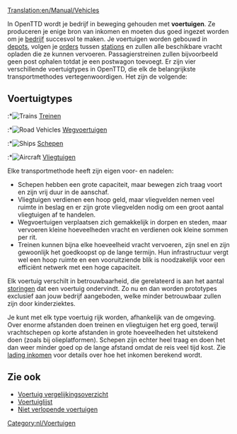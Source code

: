 [[Translation:en/Manual/Vehicles]]
{{nl/Inhoudsopgave}}

In OpenTTD wordt je bedrijf in beweging gehouden met '''voertuigen'''. Ze produceren je enige bron van inkomen en moeten dus goed ingezet worden om je [[nl/Manual/Bedrijf|bedrijf]] succesvol te maken. Je voertuigen worden gebouwd in [[nl/Manual/Depots|depots]], volgen je [[nl/Manual/Orders|orders]] tussen [[nl/Manual/Stations|stations]] en zullen alle beschikbare vracht opladen die ze kunnen vervoeren. Passagierstreinen zullen bijvoorbeeld geen post ophalen totdat je een postwagon toevoegt. Er zijn vier verschillende voertuigtypes in OpenTTD, die elk de belangrijkste transportmethodes vertegenwoordigen. Het zijn de volgende:

== Voertuigtypes ==
:*[[File:en/manual html m16a497ce.png|Trains]] [[nl/Manual/Treinen|Treinen]]
:*[[File:en/manual html m3518e48c.png|Road Vehicles]] [[nl/Manual/Wegvoertuigen|Wegvoertuigen]]
:*[[File:en/manual html 53123a33.png|Ships]] [[nl/Manual/Schepen|Schepen]]
:*[[File:en/manual html 442702e6.png|Aircraft]] [[nl/Manual/Vliegtuigen|Vliegtuigen]]

Elke transportmethode heeft zijn eigen voor- en nadelen:
*Schepen hebben een grote capaciteit, maar bewegen zich traag voort en zijn vrij duur in de aanschaf.
*Vliegtuigen verdienen een hoop geld, maar vliegvelden nemen veel ruimte in beslag en er zijn grote vliegvelden nodig om een groot aantal vliegtuigen af te handelen.
*Wegvoertuigen verplaatsen zich gemakkelijk in dorpen en steden, maar vervoeren kleine hoeveelheden vracht en verdienen ook kleine sommen per rit.
*Treinen kunnen bijna elke hoeveelheid vracht vervoeren, zijn snel en zijn gewoonlijk het goedkoopst op de lange termijn. Hun infrastructuur vergt wel een hoop ruimte en een vooruitziende blik is noodzakelijk voor een efficiënt netwerk met een hoge capaciteit.

Elk voertuig verschilt in betrouwbaarheid, die gerelateerd is aan het aantal [[nl/Archive/Manual/Defecten|storingen]] dat een voertuig ondervindt. Zo nu en dan worden prototypes exclusief aan jouw bedrijf aangeboden, welke minder betrouwbaar zullen zijn door kinderziektes.

Je kunt met elk type voertuig rijk worden, afhankelijk van de omgeving. Over enorme afstanden doen treinen en vliegtuigen het erg goed, terwijl vrachtschepen op korte afstanden in grote hoeveelheden het uitstekend doen (zoals bij olieplatformen). Schepen zijn echter heel traag en doen het dan weer minder goed op de lange afstand omdat de reis veel tijd kost. Zie [[nl/Manual/Game Mechanics/Vrachtinkomsten|lading inkomen]] voor details over hoe het inkomen berekend wordt.

==Zie ook==
*[[nl/Manual/Base Set/Voertuigenvergelijkingstabel|Voertuig vergelijkingsoverzicht]]
*[[nl/Manual/Voertuiglijst|Voertuiglijst]]
*[[en/Archive/Manual/Settings/Never expire vehicles|Niet verlopende voertuigen]]
[[Category:nl/Voertuigen]]